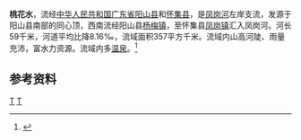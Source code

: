 {{Otheruses|桃花水|other=同名或類似名的其它條目描述}}
{{Infobox River
  | river_name      = 桃花水
  | image_name      =
  | image_size      = 
  | caption         = 
  | origin          = [[广东省|广东省]][[阳山县|阳山县]][[杨梅镇_(阳山县)|杨梅镇]]同心顶
  | mouth           = 广东省[[怀集县|怀集县]][[凤岗镇_(怀集县)|凤岗镇]][[凤岗河_(绥江)|凤岗河]]
  | basin_countries = 广东省阳山县、怀集县
  | length          = 59 km
  | elevation       = 
  | mouth_elevation = 
  | discharge       = 8.43 m<sup>3</sup>/s
  | watershed       = 357 km<sup>2</sup>
}}
'''桃花水'''，流经[[中华人民共和国|中华人民共和国]][[广东省|广东省]][[阳山县|阳山县]]和[[怀集县|怀集县]]，是[[凤岗河_(绥江)|凤岗河]]左岸支流，发源于阳山县南部的同心顶，西南流经阳山县[[杨梅镇_(阳山县)|杨梅镇]]，至怀集县[[凤岗镇_(怀集县)|凤岗镇]]汇入凤岗河。河长59千米，河道平均比降8.16‰，流域面积357平方千米。流域内山高河陡、雨量充沛，富水力资源。流域内多[[温泉|温泉]]。<ref name="中国河湖大典">{{cite book zh |author=《[[中国河湖大典|中国河湖大典]]》编纂委员会 |title=《中国河湖大典·珠江卷》 |format=M |edition=1 |location=北京 |publisher=中国水利水电出版社 |date=2013年1月 |pages=253页 |id= ISBN 978-7-5170-0561-2}}</ref>

==参考资料==
{{reflist}}

[[Category:北江水系|T]]
[[Category:广东河流|T]]